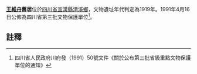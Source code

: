 {{msg:四川省文物保護單位
|名稱 = 王維舟舊居
|編號 = 13
|圖片 = 
|級別 = S3
|分類 = 
|時代 = 1919年
|地点 = [[四川省|四川省]][[宣漢縣|宣漢縣]][[清溪鄉|清溪鄉]]
|坐標 =
|登錄 = 1991年4月16日
}}
'''[[王維舟|王維舟]]舊居'''位於[[四川省|四川省]][[宣漢縣|宣漢縣]][[清溪鄉|清溪鄉]]，文物遺址年代判定為1919年。1991年4月16日公佈為四川省第三批文物保護單位<ref>四川省人民政府川府發（1991）50號文件《關於公布第三批省級重點文物保護單位的通知》</ref>。
==註釋==
{{reflist}}
{{文物保護單位小作品}}
{{達州市境內的四川省文物保護單位}}